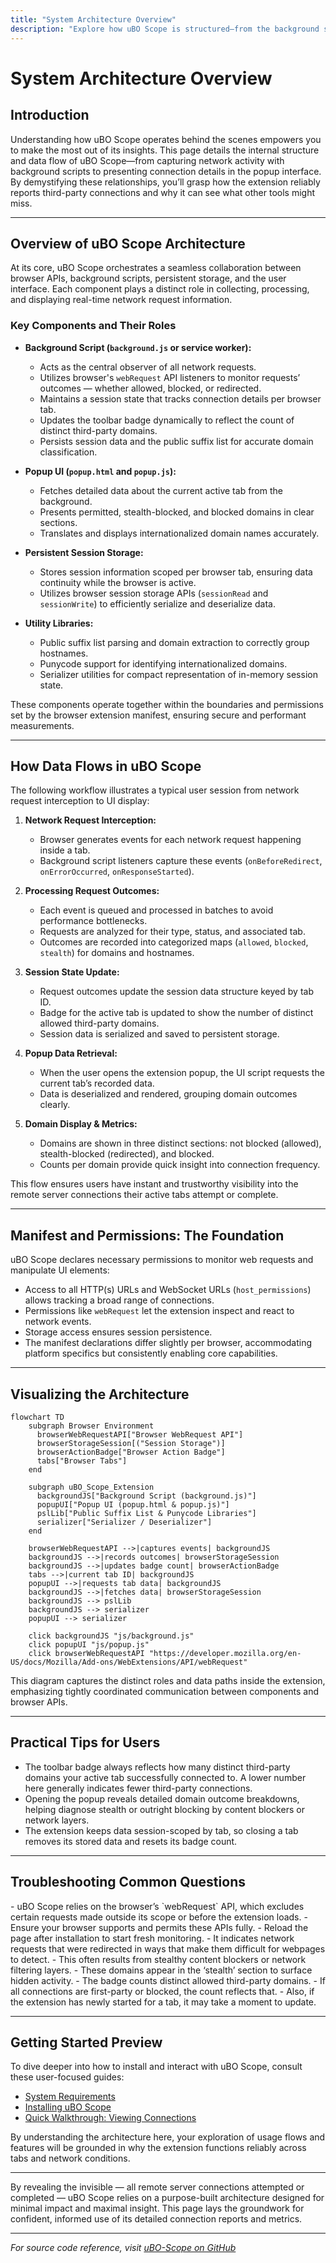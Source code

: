 ```yaml
---
title: "System Architecture Overview"
description: "Explore how uBO Scope is structured—from the background scripts monitoring network requests, to the popup UI displaying domain connection details. An integrated architecture diagram visualizes relationships among browser APIs, background/event scripts, persistent state, and UI components. This demystifies the data flow and helps users understand the boundaries of the extension's visibility."
---
```


# System Architecture Overview

## Introduction

Understanding how uBO Scope operates behind the scenes empowers you to make the most out of its insights. This page details the internal structure and data flow of uBO Scope—from capturing network activity with background scripts to presenting connection details in the popup interface. By demystifying these relationships, you’ll grasp how the extension reliably reports third-party connections and why it can see what other tools might miss.

---

## Overview of uBO Scope Architecture

At its core, uBO Scope orchestrates a seamless collaboration between browser APIs, background scripts, persistent storage, and the user interface. Each component plays a distinct role in collecting, processing, and displaying real-time network request information.

### Key Components and Their Roles

- **Background Script (`background.js` or service worker):**
  - Acts as the central observer of all network requests.
  - Utilizes browser's `webRequest` API listeners to monitor requests’ outcomes — whether allowed, blocked, or redirected.
  - Maintains a session state that tracks connection details per browser tab.
  - Updates the toolbar badge dynamically to reflect the count of distinct third-party domains.
  - Persists session data and the public suffix list for accurate domain classification.

- **Popup UI (`popup.html` and `popup.js`):**
  - Fetches detailed data about the current active tab from the background.
  - Presents permitted, stealth-blocked, and blocked domains in clear sections.
  - Translates and displays internationalized domain names accurately.

- **Persistent Session Storage:**
  - Stores session information scoped per browser tab, ensuring data continuity while the browser is active.
  - Utilizes browser session storage APIs (`sessionRead` and `sessionWrite`) to efficiently serialize and deserialize data.

- **Utility Libraries:**
  - Public suffix list parsing and domain extraction to correctly group hostnames.
  - Punycode support for identifying internationalized domains.
  - Serializer utilities for compact representation of in-memory session state.

These components operate together within the boundaries and permissions set by the browser extension manifest, ensuring secure and performant measurements.

---

## How Data Flows in uBO Scope

The following workflow illustrates a typical user session from network request interception to UI display:

1. **Network Request Interception:**
   - Browser generates events for each network request happening inside a tab.
   - Background script listeners capture these events (`onBeforeRedirect`, `onErrorOccurred`, `onResponseStarted`).

2. **Processing Request Outcomes:**
   - Each event is queued and processed in batches to avoid performance bottlenecks.
   - Requests are analyzed for their type, status, and associated tab.
   - Outcomes are recorded into categorized maps (`allowed`, `blocked`, `stealth`) for domains and hostnames.

3. **Session State Update:**
   - Request outcomes update the session data structure keyed by tab ID.
   - Badge for the active tab is updated to show the number of distinct allowed third-party domains.
   - Session data is serialized and saved to persistent storage.

4. **Popup Data Retrieval:**
   - When the user opens the extension popup, the UI script requests the current tab’s recorded data.
   - Data is deserialized and rendered, grouping domain outcomes clearly.

5. **Domain Display & Metrics:**
   - Domains are shown in three distinct sections: not blocked (allowed), stealth-blocked (redirected), and blocked.
   - Counts per domain provide quick insight into connection frequency.

This flow ensures users have instant and trustworthy visibility into the remote server connections their active tabs attempt or complete.

---

## Manifest and Permissions: The Foundation 

uBO Scope declares necessary permissions to monitor web requests and manipulate UI elements:

- Access to all HTTP(s) URLs and WebSocket URLs (`host_permissions`) allows tracking a broad range of connections.
- Permissions like `webRequest` let the extension inspect and react to network events.
- Storage access ensures session persistence.
- The manifest declarations differ slightly per browser, accommodating platform specifics but consistently enabling core capabilities.

---

## Visualizing the Architecture

```mermaid
flowchart TD
    subgraph Browser Environment
      browserWebRequestAPI["Browser WebRequest API"]
      browserStorageSession[("Session Storage")]
      browserActionBadge["Browser Action Badge"]
      tabs["Browser Tabs"]
    end

    subgraph uBO_Scope_Extension
      backgroundJS["Background Script (background.js)"]
      popupUI["Popup UI (popup.html & popup.js)"]
      pslLib["Public Suffix List & Punycode Libraries"]
      serializer["Serializer / Deserializer"]
    end

    browserWebRequestAPI -->|captures events| backgroundJS
    backgroundJS -->|records outcomes| browserStorageSession
    backgroundJS -->|updates badge count| browserActionBadge
    tabs -->|current tab ID| backgroundJS
    popupUI -->|requests tab data| backgroundJS
    backgroundJS -->|fetches data| browserStorageSession
    backgroundJS --> pslLib
    backgroundJS --> serializer
    popupUI --> serializer

    click backgroundJS "js/background.js"
    click popupUI "js/popup.js"
    click browserWebRequestAPI "https://developer.mozilla.org/en-US/docs/Mozilla/Add-ons/WebExtensions/API/webRequest"

```

This diagram captures the distinct roles and data paths inside the extension, emphasizing tightly coordinated communication between components and browser APIs.

---

## Practical Tips for Users

- The toolbar badge always reflects how many distinct third-party domains your active tab successfully connected to. A lower number here generally indicates fewer third-party connections.
- Opening the popup reveals detailed domain outcome breakdowns, helping diagnose stealth or outright blocking by content blockers or network layers.
- The extension keeps data session-scoped by tab, so closing a tab removes its stored data and resets its badge count.

---

## Troubleshooting Common Questions

<AccordionGroup title="Troubleshooting and FAQs">
<Accordion title="Why don’t I see expected domains in the popup?">
- uBO Scope relies on the browser’s `webRequest` API, which excludes certain requests made outside its scope or before the extension loads.
- Ensure your browser supports and permits these APIs fully.
- Reload the page after installation to start fresh monitoring.
</Accordion>

<Accordion title="What does ‘stealth-blocked’ mean?">
- It indicates network requests that were redirected in ways that make them difficult for webpages to detect.
- This often results from stealthy content blockers or network filtering layers.
- These domains appear in the ‘stealth’ section to surface hidden activity.
</Accordion>

<Accordion title="Why is the badge count sometimes zero even though there are remote connections?">
- The badge counts distinct allowed third-party domains.
- If all connections are first-party or blocked, the count reflects that.
- Also, if the extension has newly started for a tab, it may take a moment to update.
</Accordion>
</AccordionGroup>

---

## Getting Started Preview

To dive deeper into how to install and interact with uBO Scope, consult these user-focused guides:

- [System Requirements](../../getting-started/setup-installation/requirements)
- [Installing uBO Scope](../../getting-started/setup-installation/installing)
- [Quick Walkthrough: Viewing Connections](../../getting-started/getting-using/quick-usage)

By understanding the architecture here, your exploration of usage flows and features will be grounded in why the extension functions reliably across tabs and network conditions.

---

By revealing the invisible — all remote server connections attempted or completed — uBO Scope relies on a purpose-built architecture designed for minimal impact and maximal insight. This page lays the groundwork for confident, informed use of its detailed connection reports and metrics.

---

_For source code reference, visit [uBO-Scope on GitHub](https://github.com/gorhill/uBO-Scope)_
